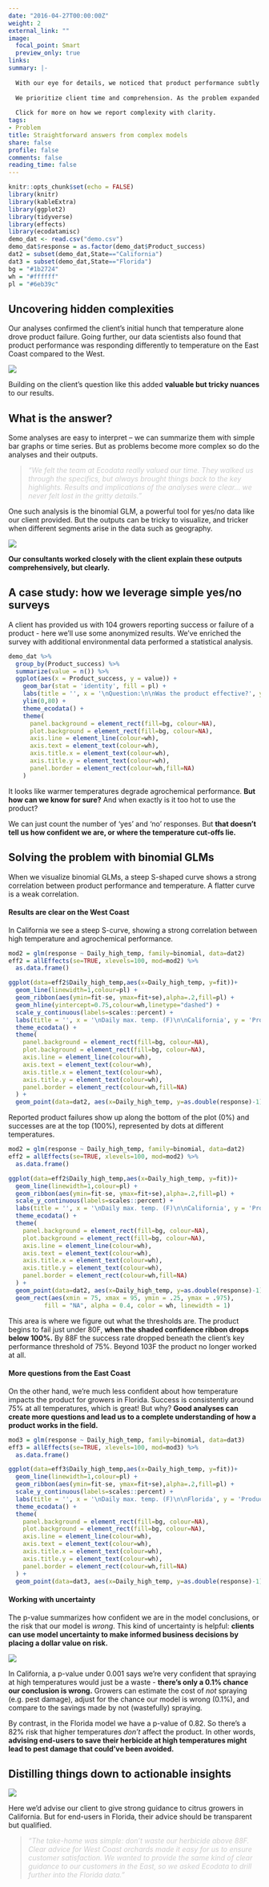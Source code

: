 ```yaml
---
date: "2016-04-27T00:00:00Z"
weight: 2
external_link: ""
image:
  focal_point: Smart
  preview_only: true
links:
summary: |-
  
  With our eye for details, we noticed that product performance subtly differed across state lines. Higher temperatures clearly drove product failure in California, but the relationship was murkier in Florida.
  
  We prioritize client time and comprehension. As the problem expanded in complexity, so did our models. An important part of our work is unpacking the results for actionable insights. This helped us and our client to quickly zero in on a root cause and develop new product recommendations.
  
  Click for more on how we report complexity with clarity.
tags:
- Problem
title: Straightforward answers from complex models
share: false
profile: false
comments: false
reading_time: false
---
```


```r
knitr::opts_chunk$set(echo = FALSE)
library(knitr)
library(kableExtra)
library(ggplot2)
library(tidyverse)
library(effects)
library(ecodatamisc)
demo_dat <- read.csv("demo.csv")
demo_dat$response = as.factor(demo_dat$Product_success)
dat2 = subset(demo_dat,State=="California")
dat3 = subset(demo_dat,State=="Florida")
bg = "#1b2724"
wh = "#ffffff"
pl = "#6eb39c"
```

<style>
p.caption {
  font-size: 0.9em;
  text-align: center;
  padding: 0px 0px 40px 0px;
}
qt {
  color:#cccccc;
}
</style>

## Uncovering hidden complexities

Our analyses confirmed the client’s initial hunch that temperature alone drove product failure. Going further, our data scientists also found that product performance was responding differently to temperature on the East Coast compared to the West.

<img src="cafl_map.svg" style="border-radius: 5%;" />

Building on the client’s question like this added **valuable but tricky nuances** to our results.

## What is the answer?

Some analyses are easy to interpret – we can summarize them with simple bar graphs or time series. But as problems become more complex so do the analyses and their outputs.

> <qt>*"We felt the team at Ecodata really valued our time. They walked us through the specifics, but always brought things back to the key highlights. Results and implications of the analyses were clear... we never felt lost in the gritty details."*</qt>

One such analysis is the binomial GLM, a powerful tool for yes/no data like our client provided. But the outputs can be tricky to visualize, and tricker when different segments arise in the data such as geography.

<img src="consult.jpg" style="border-radius: 5%;" />

**Our consultants worked closely with the client explain these outputs comprehensively, but clearly.**

## A case study: how we leverage simple yes/no surveys

A client has provided us with 104 growers reporting success or failure of a product - here we'll use some anonymized results. We’ve enriched the survey with additional environmental data performed a statistical analysis.

```r
demo_dat %>%
  group_by(Product_success) %>%
  summarize(value = n()) %>%
  ggplot(aes(x = Product_success, y = value)) +
    geom_bar(stat = 'identity', fill = pl) +
    labs(title = '', x = '\nQuestion:\n\nWas the product effective?', y = 'Survey response count\n') +
    ylim(0,80) +
    theme_ecodata() +
    theme(
      panel.background = element_rect(fill=bg, colour=NA),
      plot.background = element_rect(fill=bg, colour=NA),
      axis.line = element_line(colour=wh),
      axis.text = element_text(colour=wh),
      axis.title.x = element_text(colour=wh),
      axis.title.y = element_text(colour=wh),
      panel.border = element_rect(colour=wh,fill=NA)
    )
```

It looks like warmer temperatures degrade agrochemical performance. **But how can we know for sure?** And when exactly is it too hot to use the product?

We can just count the number of 'yes' and 'no' responses. But **that doesn’t tell us how confident we are, or where the temperature cut-offs lie.**

## Solving the problem with binomial GLMs

When we visualize binomial GLMs, a steep S-shaped curve shows a strong correlation between product performance and temperature. A flatter curve is a weak correlation.

#### Results are clear on the West Coast

In California we see a steep S-curve, showing a strong correlation between high temperature and agrochemical performance.

```r
mod2 = glm(response ~ Daily_high_temp, family=binomial, data=dat2)
eff2 = allEffects(se=TRUE, xlevels=100, mod=mod2) %>%
  as.data.frame()

ggplot(data=eff2$Daily_high_temp,aes(x=Daily_high_temp, y=fit))+
  geom_line(linewidth=1,colour=pl) +
  geom_ribbon(aes(ymin=fit-se, ymax=fit+se),alpha=.2,fill=pl) +
  geom_hline(yintercept=0.75,colour=wh,linetype="dashed") +
  scale_y_continuous(labels=scales::percent) +
  labs(title = '', x = '\nDaily max. temp. (F)\n\nCalifornia', y = 'Product success (%)\n') +
  theme_ecodata() +
  theme(
    panel.background = element_rect(fill=bg, colour=NA),
    plot.background = element_rect(fill=bg, colour=NA),
    axis.line = element_line(colour=wh),
    axis.text = element_text(colour=wh),
    axis.title.x = element_text(colour=wh),
    axis.title.y = element_text(colour=wh),
    panel.border = element_rect(colour=wh,fill=NA)
  ) +
  geom_point(data=dat2, aes(x=Daily_high_temp, y=as.double(response)-1), position=position_jitter(w=0.05, h=0), alpha=.3, colour=pl)
```

Reported product failures show up along the bottom of the plot (0%) and successes are at the top (100%), represented by dots at different temperatures.

```r
mod2 = glm(response ~ Daily_high_temp, family=binomial, data=dat2)
eff2 = allEffects(se=TRUE, xlevels=100, mod=mod2) %>%
  as.data.frame()

ggplot(data=eff2$Daily_high_temp,aes(x=Daily_high_temp, y=fit))+
  geom_line(linewidth=1,colour=pl) +
  geom_ribbon(aes(ymin=fit-se, ymax=fit+se),alpha=.2,fill=pl) +
  scale_y_continuous(labels=scales::percent) +
  labs(title = '', x = '\nDaily max. temp. (F)\n\nCalifornia', y = 'Product success (%)\n') +
  theme_ecodata() +
  theme(
    panel.background = element_rect(fill=bg, colour=NA),
    plot.background = element_rect(fill=bg, colour=NA),
    axis.line = element_line(colour=wh),
    axis.text = element_text(colour=wh),
    axis.title.x = element_text(colour=wh),
    axis.title.y = element_text(colour=wh),
    panel.border = element_rect(colour=wh,fill=NA)
  ) +
  geom_point(data=dat2, aes(x=Daily_high_temp, y=as.double(response)-1), position=position_jitter(w=0.05, h=0), alpha=.3, colour=pl)  +
  geom_rect(aes(xmin = 75, xmax = 95, ymin = .25, ymax = .975), 
          fill = "NA", alpha = 0.4, color = wh, linewidth = 1)
```

This area is where we figure out what the thresholds are. The product begins to fail just under 80F, **when the shaded confidence ribbon drops below 100%.** By 88F the success rate dropped beneath the client's key performance threshold of 75%. Beyond 103F the product no longer worked at all.

#### More  questions from the East Coast

On the other hand, we’re much less confident about how temperature impacts the product for growers in Florida. Success is consistently around 75% at all temperatures, which is great! But why? **Good analyses can create more questions and lead us to a complete understanding of how a product works in the field.**

```r
mod3 = glm(response ~ Daily_high_temp, family=binomial, data=dat3)
eff3 = allEffects(se=TRUE, xlevels=100, mod=mod3) %>%
  as.data.frame()

ggplot(data=eff3$Daily_high_temp,aes(x=Daily_high_temp, y=fit))+
  geom_line(linewidth=1,colour=pl) +
  geom_ribbon(aes(ymin=fit-se, ymax=fit+se),alpha=.2,fill=pl) +
  scale_y_continuous(labels=scales::percent) +
  labs(title = '', x = '\nDaily max. temp. (F)\n\nFlorida', y = 'Product success (%)\n') +
  theme_ecodata() +
  theme(
    panel.background = element_rect(fill=bg, colour=NA),
    plot.background = element_rect(fill=bg, colour=NA),
    axis.line = element_line(colour=wh),
    axis.text = element_text(colour=wh),
    axis.title.x = element_text(colour=wh),
    axis.title.y = element_text(colour=wh),
    panel.border = element_rect(colour=wh,fill=NA)
  ) +
  geom_point(data=dat3, aes(x=Daily_high_temp, y=as.double(response)-1), position=position_jitter(w=0.05, h=0), alpha=.3, colour=pl)
```

#### Working with uncertainty

The p-value summarizes how confident we are in the model conclusions, or the risk that our model is *wrong*. This kind of uncertainty is helpful: **clients can use model uncertainty to make informed business decisions by placing a dollar value on risk.**

<img src="analyst.jpg" style="border-radius: 5%;" />

In California, a p-value under 0.001 says we’re very confident that spraying at high temperatures would just be a waste - **there's only a 0.1% chance our conclusion is wrong.** Growers can estimate the cost of *not* spraying (e.g. pest damage), adjust for the chance our model is wrong (0.1%), and compare to the savings made by not (wastefully) spraying.

By contrast, in the Florida model we have a p-value of 0.82. So there’s a 82% risk that higher temperatures *don’t* affect the product. In other words, **advising end-users to save their herbicide at high temperatures might lead to pest damage that could’ve been avoided.**

## Distilling things down to actionable insights

<img src="station.jpg" style="border-radius: 5%;" />

Here we'd advise our client to give strong guidance to citrus growers in California. But for end-users in Florida, their advice should be transparent but qualified.

> <qt>*"The take-home was simple: don't waste our herbicide above 88F. Clear advice for West Coast orchards made it easy for us to ensure customer satisfaction. We wanted to provide the same kind of clear guidance to our customers in the East, so we asked Ecodata to drill further into the Florida data."*</qt>